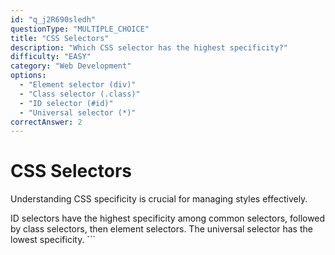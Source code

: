 ```yaml
---
id: "q_j2R690sledh"
questionType: "MULTIPLE_CHOICE"
title: "CSS Selectors"
description: "Which CSS selector has the highest specificity?"
difficulty: "EASY"
category: "Web Development"
options:
  - "Element selector (div)"
  - "Class selector (.class)"
  - "ID selector (#id)"
  - "Universal selector (*)"
correctAnswer: 2
---
```


# CSS Selectors

Understanding CSS specificity is crucial for managing styles effectively.

ID selectors have the highest specificity among common selectors, followed by class selectors, then element selectors. The universal selector has the lowest specificity.
\`\`\`
